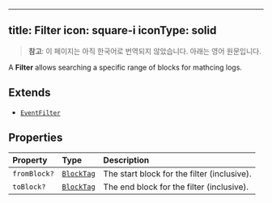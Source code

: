 <!-- AUTO-GENERATED-CONTENT:START (ENGLISH-COPY) -->
---
title: Filter
icon: square-i
iconType: solid
---

> **참고**: 이 페이지는 아직 한국어로 번역되지 않았습니다. 아래는 영어 원문입니다.

A **Filter** allows searching a specific range of blocks for mathcing logs.

## Extends

- [`EventFilter`](/ko/sdk/content/interfaces/EventFilter)

## Properties

| Property | Type | Description |
| :------ | :------ | :------ |
| `fromBlock?` | [`BlockTag`](/ko/sdk/content/type-aliases/BlockTag) | The start block for the filter (inclusive). |
| `toBlock?` | [`BlockTag`](/ko/sdk/content/type-aliases/BlockTag) | The end block for the filter (inclusive). |
